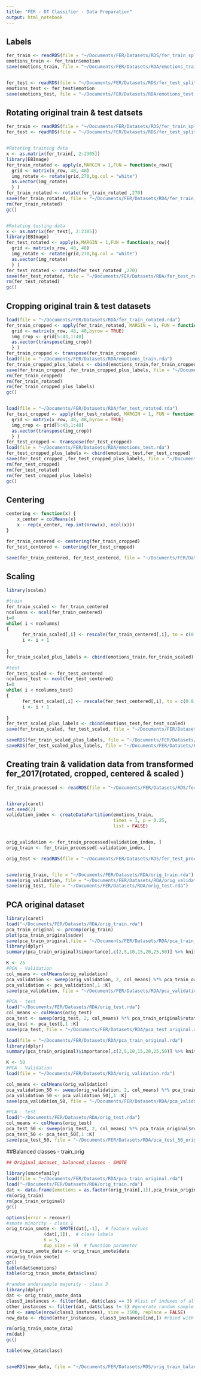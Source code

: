 ---
title: "FER - DT Classifier - Data Preparation"
output: html_notebook
---

## Labels 
```{r}
fer_train <- readRDS(file = "~/Documents/FER/Datasets/RDS/fer_train_splitted.Rds")
emotions_train <- fer_train$emotion
save(emotions_train, file = "~/Documents/FER/Datasets/RDA/emotions_train.rda")


fer_test <- readRDS(file = "~/Documents/FER/Datasets/RDS/fer_test_splitted.Rds")
emotions_test <- fer_test$emotion
save(emotions_test, file = "~/Documents/FER/Datasets/RDA/emotions_test.rda")
```

## Rotating original train & test datsets
```{r}
fer_train <- readRDS(file = "~/Documents/FER/Datasets/RDS/fer_train_splitted.Rds")
fer_test <- readRDS(file = "~/Documents/FER/Datasets/RDS/fer_test_splitted.Rds")


#Rotating training data
x <- as.matrix(fer_train[, 2:2305])
library(EBImage)
fer_train_rotated <- apply(x,MARGIN = 1,FUN = function(x_row){
  grid <- matrix(x_row, 48, 48)
  img_rotate <- rotate(grid,270,bg.col = "white")
  as.vector(img_rotate)
  } )
fer_train_rotated <- rotate(fer_train_rotated ,270)
save(fer_train_rotated, file = "~/Documents/FER/Datasets/RDA/fer_train_rotated.rda")
rm(fer_train_rotated)
gc()


#Rotating testing data
x <- as.matrix(fer_test[, 2:2305])
library(EBImage)
fer_test_rotated <- apply(x,MARGIN = 1,FUN = function(x_row){
  grid <- matrix(x_row, 48, 48)
  img_rotate <- rotate(grid,270,bg.col = "white")
  as.vector(img_rotate)
  } )
fer_test_rotated <- rotate(fer_test_rotated ,270)
save(fer_test_rotated, file = "~/Documents/FER/Datasets/RDA/fer_test_rotated.rda")
rm(fer_test_rotated)
gc()

```

## Cropping original train & test datasets
```{r}
load(file = "~/Documents/FER/Datasets/RDA/fer_train_rotated.rda")
fer_train_cropped <- apply(fer_train_rotated, MARGIN = 1, FUN = function(x_row){
  grid <- matrix(x_row, 48, 48,byrow = TRUE)
  img_crop <- grid[5:43,1:48]
  as.vector(transpose(img_crop))  
  } )
fer_train_cropped <- transpose(fer_train_cropped)
load(file = "~/Documents/FER/Datasets/RDA/emotions_train.rda")
fer_train_cropped_plus_labels <- cbind(emotions_train,fer_train_cropped)
save(fer_train_cropped ,fer_train_cropped_plus_labels, file = "~/Documents/FER/Datasets/RDA/fer_train_cropped.rda")
rm(fer_train_cropped)
rm(fer_train_rotated)
rm(fer_train_cropped_plus_labels)
gc()


load(file = "~/Documents/FER/Datasets/RDA/fer_test_rotated.rda")
fer_test_cropped <- apply(fer_test_rotated, MARGIN = 1, FUN = function(x_row){
  grid <- matrix(x_row, 48, 48,byrow = TRUE)
  img_crop <- grid[5:43,1:48]
  as.vector(transpose(img_crop))  
  } )
fer_test_cropped <- transpose(fer_test_cropped)
load(file = "~/Documents/FER/Datasets/RDA/emotions_test.rda")
fer_test_cropped_plus_labels <- cbind(emotions_test,fer_test_cropped)
save(fer_test_cropped ,fer_test_cropped_plus_labels, file = "~/Documents/FER/Datasets/RDA/fer_test_cropped.rda")
rm(fer_test_cropped)
rm(fer_test_rotated)
rm(fer_test_cropped_plus_labels)
gc()

```

## Centering

```{r}

centering <- function(x) {
    x_center = colMeans(x)
    x - rep(x_center, rep.int(nrow(x), ncol(x)))
}

fer_train_centered <- centering(fer_train_cropped)
fer_test_centered <- centering(fer_test_cropped)

save(fer_train_centered, fer_test_centered, file = "~/Documents/FER/Datasets/RDA/fer_test_centered.rda")
```

## Scaling
```{r}
library(scales)

#train
fer_train_scaled <- fer_train_centered
ncolumns <- ncol(fer_train_centered)
i=0
while( i < ncolumns)
{
      fer_train_scaled[,i] <- rescale(fer_train_centered[,i], to = c(0.8,1.2))
      i <- i + 1
      
}
fer_train_scaled_plus_labels <- cbind(emotions_train,fer_train_scaled)    

#test
fer_test_scaled <- fer_test_centered
ncolumns_test <- ncol(fer_test_centered)
i=0
while( i < ncolumns_test)
{
      fer_test_scaled[,i] <- rescale(fer_test_centered[,i], to = c(0.8,1.2))
      i <- i + 1
      
}
fer_test_scaled_plus_labels <- cbind(emotions_test,fer_test_scaled)  
save(fer_train_scaled, fer_test_scaled, file = "~/Documents/FER/Datasets/RDA/fer_scaled.rda")

saveRDS(fer_train_scaled_plus_labels, file = "~/Documents/FER/Datasets/RDS/fer_train_processed.rds")
saveRDS(fer_test_scaled_plus_labels, file = "~/Documents/FER/Datasets/RDS/fer_test_processed.rds")
```


## Creating train & validation data from transformed fer_2017(rotated, cropped, centered & scaled )
```{r}
fer_train_processed <- readRDS(file = "~/Documents/FER/Datasets/RDS/fer_train_processed.rds")


library(caret)
set.seed(2)
validation_index <- createDataPartition(emotions_train,
                                        times = 1, p = 0.25, 
                                        list = FALSE)


orig_validation <- fer_train_processed[validation_index, ]
orig_train <- fer_train_processed[-validation_index, ]

orig_test <- readRDS(file = "~/Documents/FER/Datasets/RDS/fer_test_processed.rds")


save(orig_train, file = "~/Documents/FER/Datasets/RDA/orig_train.rda")
save(orig_validation, file = "~/Documents/FER/Datasets/RDA/orig_validation.rda")
save(orig_test, file = "~/Documents/FER/Datasets/RDA/orig_test.rda")

```

## PCA original dataset
```{r}
library(caret)
load("~/Documents/FER/Datasets/RDA/orig_train.rda")
pca_train_original <- prcomp(orig_train)
plot(pca_train_original$sdev)
save(pca_train_original,file = "~/Documents/FER/Datasets/RDA/pca_train_original.rda")
library(dplyr)
summary(pca_train_original)$importance[,c(2,5,10,15,20,25,50)] %>% knitr::kable()

K <- 25
#PCA - Validation
col_means <- colMeans(orig_validation)
pca_validation <- sweep(orig_validation, 2, col_means) %*% pca_train_original$rotation
pca_validation <- pca_validation[,1 :K]
save(pca_validation, file = "~/Documents/FER/Datasets/RDA/pca_validation_original.rda")

#PCA - test
load("~/Documents/FER/Datasets/RDA/orig_test.rda")
col_means <- colMeans(orig_test)
pca_test <- sweep(orig_test, 2, col_means) %*% pca_train_original$rotation
pca_test <- pca_test[,1 :K]
save(pca_test, file = "~/Documents/FER/Datasets/RDA/pca_test_original.rda")
```

```{r}
load(file = "~/Documents/FER/Datasets/RDA/pca_train_original.rda")
library(dplyr)
summary(pca_train_original)$importance[,c(2,5,10,15,20,25,50)] %>% knitr::kable()

K <- 50
#PCA - Validation
load(file = "~/Documents/FER/Datasets/RDA/orig_validation.rda")

col_means <- colMeans(orig_validation)
pca_validation_50 <- sweep(orig_validation, 2, col_means) %*% pca_train_original$rotation
pca_validation_50 <- pca_validation_50[,1 :K]
save(pca_validation_50, file = "~/Documents/FER/Datasets/RDA/pca_validation_50_original.rda")

#PCA - test
load("~/Documents/FER/Datasets/RDA/orig_test.rda")
col_means <- colMeans(orig_test)
pca_test_50 <- sweep(orig_test, 2, col_means) %*% pca_train_original$rotation
pca_test_50 <- pca_test_50[,1 :K]
save(pca_test_50, file = "~/Documents/FER/Datasets/RDA/pca_test_50_original.rda")
```

##Balanced classes - train_orig
```{r}
## Original_dataset_ balanced_classes - SMOTE

library(smotefamily)
load(file = "~/Documents/FER/Datasets/RDA/pca_train_original.rda")
load("~/Documents/FER/Datasets/RDA/orig_train.rda")
dat <- data.frame(emotions = as.factor(orig_train[,1]),pca_train_original$x[,1:50])
rm(orig_train)
rm(pca_train_original)
gc()

options(error = recover)
#smote minority - class 1
orig_train_smote <- SMOTE(dat[,-1],  # feature values
              (dat[,1]),  # class labels
              K = 5,
              dup_size = 9)  # function parameter
orig_train_smote_data <- orig_train_smote$data
rm(orig_train_smote)
gc()
table(dat$emotions)
table(orig_train_smote_data$class)

#random undersample majority - class 3
library(dplyr)
dat <- orig_train_smote_data
class3_instances <- filter(dat, dat$class == 3) #list of indexes of all class 3 instances
other_instances <- filter(dat, dat$class != 3) #generate random sample of size 3500
ind <- sample(nrow(class3_instances), size = 3500, replace = FALSE) 
new_data <- rbind(other_instances, class3_instances[ind,]) #rbind with other class instances

rm(orig_train_smote_data)
rm(dat)
gc()

table(new_data$class)


saveRDS(new_data, file = "~/Documents/FER/Datasets/RDS/orig_train_balanced.Rds")

```

